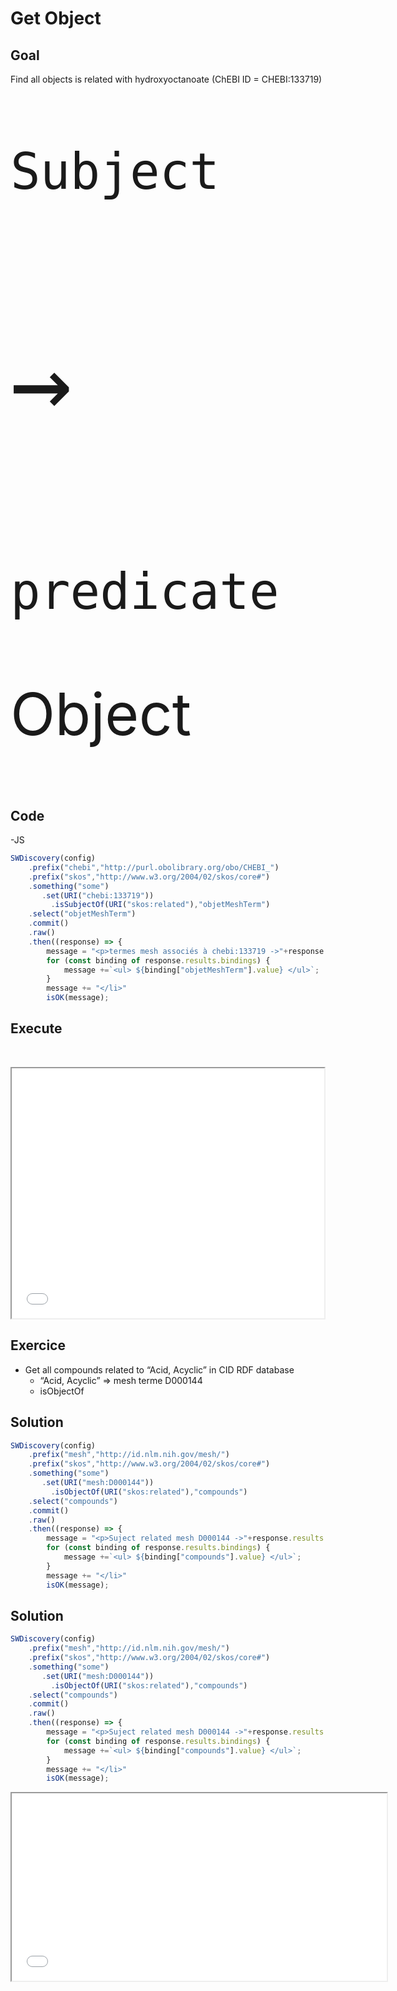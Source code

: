 # Get Object
## Goal
Find all objects is related with hydroxyoctanoate (ChEBI ID = CHEBI:133719)

::: {.absolute left=50 top=200 width="50" height="250" style="font-size:70pt; "}
`Subject`
:::
::: {.absolute left=480 top=135 width="250" height="250" style="font-size:145pt; "}
`→`
:::
::: {.absolute left=300 top=350 width="50" height="250" style="font-size:70pt; "}
`predicate`
:::
::: {.absolute left=750 top=200 width="50" height="250" style="font-size:70pt; "}
Object
:::


## Code
-JS
```.js
SWDiscovery(config)
    .prefix("chebi","http://purl.obolibrary.org/obo/CHEBI_")
    .prefix("skos","http://www.w3.org/2004/02/skos/core#")
    .something("some")
       .set(URI("chebi:133719"))
         .isSubjectOf(URI("skos:related"),"objetMeshTerm")
    .select("objetMeshTerm")
    .commit()
    .raw()
    .then((response) => {
        message = "<p>termes mesh associés à chebi:133719 ->"+response.results.bindings.length + "</p><li>" ;
        for (const binding of response.results.bindings) {
            message +=`<ul> ${binding["objetMeshTerm"].value} </ul>`;
        }
        message += "</li>"
        isOK(message);
```

## Execute
<br>
```{=html}
<iframe 
   src="../samples/get_objects.html" 
   width="500"
   height="400">
</iframe>
```

## Exercice

* Get all compounds related to "Acid, Acyclic" in CID RDF database
    + "Acid, Acyclic" => mesh terme D000144
    + isObjectOf

## Solution
```.js
SWDiscovery(config)
    .prefix("mesh","http://id.nlm.nih.gov/mesh/")
    .prefix("skos","http://www.w3.org/2004/02/skos/core#")
    .something("some")
       .set(URI("mesh:D000144"))
         .isObjectOf(URI("skos:related"),"compounds")
    .select("compounds")
    .commit()
    .raw()
    .then((response) => {
        message = "<p>Suject related mesh D000144 ->"+response.results.bindings.length + "</p><li>" ;
        for (const binding of response.results.bindings) {
            message +=`<ul> ${binding["compounds"].value} </ul>`;
        }
        message += "</li>"
        isOK(message);
```

## Solution
```.js
SWDiscovery(config)
    .prefix("mesh","http://id.nlm.nih.gov/mesh/")
    .prefix("skos","http://www.w3.org/2004/02/skos/core#")
    .something("some")
       .set(URI("mesh:D000144"))
         .isObjectOf(URI("skos:related"),"compounds")
    .select("compounds")
    .commit()
    .raw()
    .then((response) => {
        message = "<p>Suject related mesh D000144 ->"+response.results.bindings.length + "</p><li>" ;
        for (const binding of response.results.bindings) {
            message +=`<ul> ${binding["compounds"].value} </ul>`;
        }
        message += "</li>"
        isOK(message);
```
::: {.absolute right=0 top=200 style="background: white;"}
```{=html}
<iframe 
   src="../solutions/get_subjects.html" 
   width="600"
   height="300">
</iframe>
```
:::